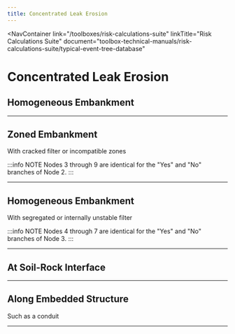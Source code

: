 ```yaml
---
title: Concentrated Leak Erosion
---
```



<NavContainer
  link="/toolboxes/risk-calculations-suite"
  linkTitle="Risk Calculations Suite"
  document="toolbox-technical-manuals/risk-calculations-suite/typical-event-tree-database"
></NavContainer>

# Concentrated Leak Erosion

## Homogeneous Embankment

<FigureNoRef 
    src="/figures/toolbox-technical-manuals/risk-calculations-suite/typical-event-tree-database/v1.4/Concentrated-Leak-Erosion-1.png" 
    alt="Concentrated Leak Erosion event tree" />

---

## Zoned Embankment

With cracked filter or incompatible zones

<FigureNoRef 
    src="/figures/toolbox-technical-manuals/risk-calculations-suite/typical-event-tree-database/v1.4/Concentrated-Leak-Erosion-2.png" 
    alt="Concentrated Leak Erosion event tree" />

:::info NOTE
Nodes 3 through 9 are identical for the "Yes" and "No" branches of Node 2.
:::

---

## Homogeneous Embankment

With segregated or internally unstable filter

<FigureNoRef 
    src="/figures/toolbox-technical-manuals/risk-calculations-suite/typical-event-tree-database/v1.4/Concentrated-Leak-Erosion-3.png" 
    alt="Concentrated Leak Erosion event tree" />

:::info NOTE
Nodes 4 through 7 are identical for the "Yes" and "No" branches of Node 3.
:::

---

## At Soil-Rock Interface

<FigureNoRef 
    src="/figures/toolbox-technical-manuals/risk-calculations-suite/typical-event-tree-database/v1.4/Concentrated-Leak-Erosion-4.png" 
    alt="Concentrated Leak Erosion event tree" />

---

## Along Embedded Structure

Such as a conduit

<FigureNoRef 
    src="/figures/toolbox-technical-manuals/risk-calculations-suite/typical-event-tree-database/v1.4/Concentrated-Leak-Erosion-5.png" 
    alt="Concentrated Leak Erosion event tree" />

---
